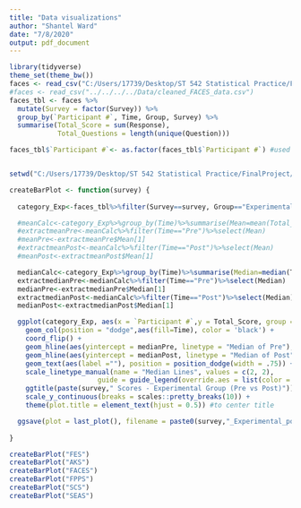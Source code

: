 ```yaml
---
title: "Data visualizations"
author: "Shantel Ward"
date: "7/8/2020"
output: pdf_document
---
```

  

```r
library(tidyverse)
theme_set(theme_bw())
faces <- read_csv("C:/Users/17739/Desktop/ST 542 Statistical Practice/FinalProject/FACES/Data/cleaned_FACES_data.csv")
#faces <- read_csv("../../../../Data/cleaned_FACES_data.csv")
faces_tbl <- faces %>% 
  mutate(Survey = factor(Survey)) %>%
  group_by(`Participant #`, Time, Group, Survey) %>%
  summarise(Total_Score = sum(Response),
            Total_Questions = length(unique(Question)))

faces_tbl$`Participant #`<- as.factor(faces_tbl$`Participant #`) #used factor instead of character to preserve order 


setwd("C:/Users/17739/Desktop/ST 542 Statistical Practice/FinalProject/FACES/Documents/Script_Documents/Visuals/SNW")

createBarPlot <- function(survey) {
  
  category_Exp<-faces_tbl%>%filter(Survey==survey, Group=="Experimental")

  #meanCalc<-category_Exp%>%group_by(Time)%>%summarise(Mean=mean(Total_Score))
  #extractmeanPre<-meanCalc%>%filter(Time=="Pre")%>%select(Mean)
  #meanPre<-extractmeanPre$Mean[1]
  #extractmeanPost<-meanCalc%>%filter(Time=="Post")%>%select(Mean)
  #meanPost<-extractmeanPost$Mean[1]

  medianCalc<-category_Exp%>%group_by(Time)%>%summarise(Median=median(Total_Score))
  extractmedianPre<-medianCalc%>%filter(Time=="Pre")%>%select(Median)
  medianPre<-extractmedianPre$Median[1]
  extractmedianPost<-medianCalc%>%filter(Time=="Post")%>%select(Median)
  medianPost<-extractmedianPost$Median[1]

  ggplot(category_Exp, aes(x = `Participant #`,y = Total_Score, group = Time)) + 
    geom_col(position = "dodge",aes(fill=Time), color = 'black') +
    coord_flip() +
    geom_hline(aes(yintercept = medianPre, linetype = "Median of Pre"), size=1, color = "green") +
    geom_hline(aes(yintercept = medianPost, linetype = "Median of Post"), size=1, color = "orange") +
    geom_text(aes(label =""), position = position_dodge(width = .75)) +
    scale_linetype_manual(name = "Median Lines", values = c(2, 2), 
                      guide = guide_legend(override.aes = list(color = c("orange", "green")))) +
    ggtitle(paste(survey," Scores - Experimental Group (Pre vs Post)")) +
    scale_y_continuous(breaks = scales::pretty_breaks(10)) + 
    theme(plot.title = element_text(hjust = 0.5)) #to center title 

  ggsave(plot = last_plot(), filename = paste0(survey,"_Experimental_post_vs_pre.png"), width = 6, height = 4, units = 'in')
  
}

createBarPlot("FES")
createBarPlot("AKS")
createBarPlot("FACES")
createBarPlot("FPPS")
createBarPlot("SCS")
createBarPlot("SEAS")

```

